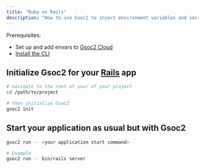 ```yaml
---
title: "Ruby on Rails"
description: "How to use Gsoc2 to inject environment variables and secrets into a Ruby on Rails app."
---
```


Prerequisites:

- Set up and add envars to [Gsoc2 Cloud](https://app.gsoc2.com)
- [Install the CLI](/cli/overview)

## Initialize Gsoc2 for your [Rails](https://rubyonrails.org) app

```bash
# navigate to the root of your of your project 
cd /path/to/project

# then initialize Gsoc2
gsoc2 init
```

## Start your application as usual but with Gsoc2

```bash
gsoc2 run -- <your application start command>

# Example 
gsoc2 run -- bin/rails server
```
